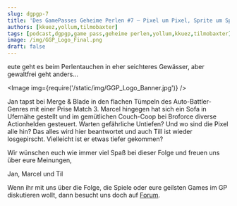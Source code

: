 ```yaml
---
slug: dgpgp-7
title: 'Des GamePasses Geheime Perlen #7 – Pixel um Pixel, Sprite um Sprite / Flache Spiele mit wenig Pixeln'
authors: [kkuez,yollum,tilmobaxter]
tags: [podcast,dgpgp,game pass,geheime perlen,yollum,kkuez,tilmobaxter]
image: /img/GGP_Logo_Final.png
draft: false
---
```



eute geht es beim Perlentauchen in eher seichteres Gewässer, aber gewaltfrei geht anders...

<Image img={require('/static/img/GGP_Logo_Banner.jpg')} />

<!--truncate-->

Jan tapst bei Merge & Blade in den flachen Tümpeln des Auto-Battler-Genres mit einer Prise Match 3. Marcel hingegen hat sich ein Sofa in Ufernähe gestellt und im gemütlichen Couch-Coop bei Broforce diverse Actionhelden gesteuert. Warten gefährliche Untiefen? Und wo sind die Pixel alle hin? Das alles wird hier beantwortet und auch Till ist wieder losgepirscht. Vielleicht ist er etwas tiefer gekommen?

Wir wünschen euch wie immer viel Spaß bei dieser Folge und freuen uns über eure Meinungen,

Jan, Marcel und Til

Wenn ihr mit uns über die Folge, die Spiele oder eure geilsten Games im GP diskutieren wollt, dann besucht uns doch auf [Forum](https://community.wasted.de/t/des-gamepasses-geheime-perlen-6-Ein-Schalentier-auf-Rollschuhen).
<ReactPlayer
    width="100%"
    height="50px"
    controls
    url='https://m10z.picnotes.de/DesGamePassesGeheimePerlen/DesGamePassesGeheimePerlen_6.mp3'
/>
